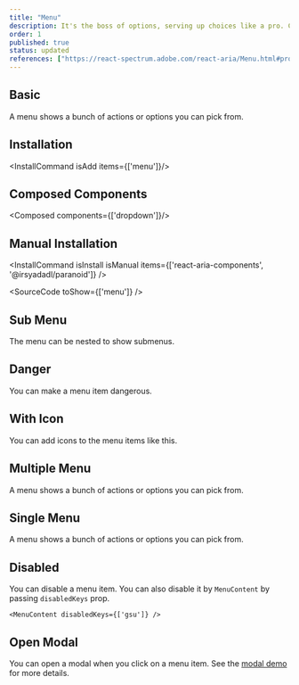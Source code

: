 ```yaml
---
title: "Menu"
description: It's the boss of options, serving up choices like a pro. Click and it’ll show you the spread pick what you like!
order: 1
published: true
status: updated
references: ["https://react-spectrum.adobe.com/react-aria/Menu.html#props", "https://github.com/jamiebuilds/tailwindcss-animate"]
---
```


## Basic
A menu shows a bunch of actions or options you can pick from.
<How toUse="collections/menu-basic-demo" />

## Installation
<InstallCommand isAdd items={['menu']}/>

## Composed Components
<Composed components={['dropdown']}/>

## Manual Installation

<InstallCommand isInstall isManual items={['react-aria-components', '@irsyadadl/paranoid']} />

<SourceCode toShow={['menu']} />

## Sub Menu
The menu can be nested to show submenus.
<How toUse="collections/menu-sub-demo" />

## Danger
You can make a menu item dangerous.
<How toUse="collections/menu-danger-demo" />

## With Icon
You can add icons to the menu items like this.
<How toUse="collections/menu-with-icon-demo" />

## Multiple Menu
A menu shows a bunch of actions or options you can pick from.
<How toUse="collections/multiple-menu-demo" />

## Single Menu
A menu shows a bunch of actions or options you can pick from.
<How toUse="collections/single-menu-demo" />

## Disabled
You can disable a menu item.
<How toUse="collections/menu-disabled-demo" />
You can also disable it by `MenuContent` by passing `disabledKeys` prop.
```tsx
<MenuContent disabledKeys={['gsu']} />
```

## Open Modal
You can open a modal when you click on a menu item. See the [modal demo](/docs/components/overlays/modal#triggered-by-menu) for more details.
